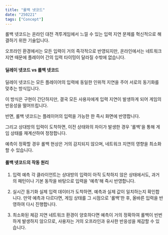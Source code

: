 ```yaml
---
title: "롤백 넷코드"
date: "250221"
tags: ["Concept"]
---
```


롤백 넷코드는 온라인 대전 격투게임에서 느낄 수 있는 입력 지연 문제를 혁신적으로 해결하기 위한 기술입니다.

오프라인 환경에서는 모든 입력이 거의 즉각적으로 반영되지만, 온라인에서는 네트워크 지연 때문에 플레이어 간의 입력 타이밍이 달라질 수밖에 없습니다.

#### 딜레이 넷코드 vs 롤백 넷코드

딜레이 넷코드는 모든 플레이어의 입력에 동일한 인위적 지연을 주어 서로의 동기화를 맞추는 방식입니다.

이 방식은 구현이 간단하지만, 결국 모든 사용자에게 입력 지연이 발생하게 되어 게임의 반응성을 떨어뜨립니다.

반면, 롤백 넷코드는 플레이어의 입력을 가능한 한 즉시 화면에 반영합니다.

그리고 상대방의 입력이 도착하면, 이전 상태와의 차이가 발생한 경우 '롤백'을 통해 게임 상태를 재계산하여 정정합니다.

예측이 정확할 경우 롤백 현상은 거의 감지되지 않으며, 네트워크 지연의 영향을 최소화할 수 있습니다.

#### 롤백 넷코드의 작동 원리

1. 입력 예측
   각 클라이언트는 상대방의 입력이 아직 도착하지 않은 상태에서도, 과거의 패턴이나 기본 동작을 바탕으로 입력을 '예측'해 즉시 반영합니다.

2. 실시간 동기화
   실제 입력 데이터가 도착하면, 예측과 실제 값이 일치하는지 확인합니다.
   만약 예측과 다르다면, 게임 상태를 그 시점으로 '롤백'한 후, 올바른 입력을 반영하여 다시 진행합니다.

3. 최소화된 체감 지연
   네트워크 환경이 양호하다면 예측이 거의 정확하여 롤백이 빈번하게 발생하지 않으므로, 사용자는 거의 오프라인과 유사한 반응성을 체감할 수 있습니다.
